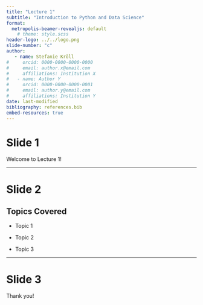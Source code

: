 ```yaml
---
title: "Lecture 1"
subtitle: "Introduction to Python and Data Science"
format: 
  metropolis-beamer-revealjs: default
    # theme: style.scss
header-logo: ../../logo.png
slide-number: "c"
author:
   - name: Stefanie Kröll
#     orcid: 0000-0000-0000-0000
#     email: author.x@email.com
#     affiliations: Institution X
#   - name: Author Y
#     orcid: 0000-0000-0000-0001
#     email: author.y@email.com
#     affiliations: Institution Y
date: last-modified
bibliography: references.bib
embed-resources: true
---
```


# Slide 1

Welcome to Lecture 1!

---

# Slide 2

## Topics Covered

- Topic 1

- Topic 2
- Topic 3

---

# Slide 3

Thank you!